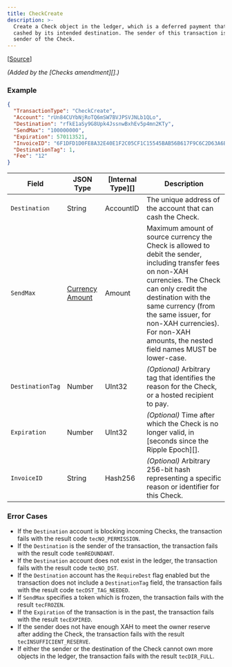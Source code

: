 ```yaml
---
title: CheckCreate
description: >-
  Create a Check object in the ledger, which is a deferred payment that can be
  cashed by its intended destination. The sender of this transaction is the
  sender of the Check.
---
```

\[[Source](https://github.com/Xahau/xahaud/blob/dev/src/ripple/app/tx/impl/URIToken.cpp)]

_(Added by the \[Checks amendment]\[].)_

### Example

```json
{
  "TransactionType": "CheckCreate",
  "Account": "rUn84CUYbNjRoTQ6mSW7BVJPSVJNLb1QLo",
  "Destination": "rfkE1aSy9G8Upk4JssnwBxhEv5p4mn2KTy",
  "SendMax": "100000000",
  "Expiration": 570113521,
  "InvoiceID": "6F1DFD1D0FE8A32E40E1F2C05CF1C15545BAB56B617F9C6C2D63A6B704BEF59B",
  "DestinationTag": 1,
  "Fee": "12"
}
```

| Field            | JSON Type                                                                                                                          | \[Internal Type]\[] | Description                                                                                                                                                                                                                                                                                                 |
| ---------------- | ---------------------------------------------------------------------------------------------------------------------------------- | ------------------- | ----------------------------------------------------------------------------------------------------------------------------------------------------------------------------------------------------------------------------------------------------------------------------------------------------------- |
| `Destination`    | String                                                                                                                             | AccountID           | The unique address of the account that can cash the Check.                                                                                                                                                                                                                                                  |
| `SendMax`        | [Currency Amount](https://docs.xahau.network/technical/protocol-reference/data-types/currency-formats#specifying-currency-amounts) | Amount              | Maximum amount of source currency the Check is allowed to debit the sender, including transfer fees on non-XAH currencies. The Check can only credit the destination with the same currency (from the same issuer, for non-XAH currencies). For non-XAH amounts, the nested field names MUST be lower-case. |
| `DestinationTag` | Number                                                                                                                             | UInt32              | _(Optional)_ Arbitrary tag that identifies the reason for the Check, or a hosted recipient to pay.                                                                                                                                                                                                          |
| `Expiration`     | Number                                                                                                                             | UInt32              | _(Optional)_ Time after which the Check is no longer valid, in \[seconds since the Ripple Epoch]\[].                                                                                                                                                                                                        |
| `InvoiceID`      | String                                                                                                                             | Hash256             | _(Optional)_ Arbitrary 256-bit hash representing a specific reason or identifier for this Check.                                                                                                                                                                                                            |

### Error Cases

* If the `Destination` account is blocking incoming Checks, the transaction fails with the result code `tecNO_PERMISSION`.&#x20;
* If the `Destination` is the sender of the transaction, the transaction fails with the result code `temREDUNDANT`.
* If the `Destination` account does not exist in the ledger, the transaction fails with the result code `tecNO_DST`.
* If the `Destination` account has the `RequireDest` flag enabled but the transaction does not include a `DestinationTag` field, the transaction fails with the result code `tecDST_TAG_NEEDED`.
* If `SendMax` specifies a token which is frozen, the transaction fails with the result `tecFROZEN`.
* If the `Expiration` of the transaction is in the past, the transaction fails with the result `tecEXPIRED`.
* If the sender does not have enough XAH to meet the owner reserve after adding the Check, the transaction fails with the result `tecINSUFFICIENT_RESERVE`.
* If either the sender or the destination of the Check cannot own more objects in the ledger, the transaction fails with the result `tecDIR_FULL`.
